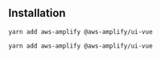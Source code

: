 ## Installation

<BlockSwitcher>
<Block name="Vue 3">

```
yarn add aws-amplify @aws-amplify/ui-vue
```

</Block>
<Block name="Vue 2">

```
yarn add aws-amplify @aws-amplify/ui-vue
```

</Block>
</BlockSwitcher>